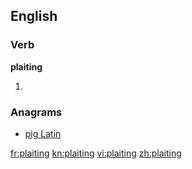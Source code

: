 ==English==

===Verb===
'''plaiting'''

# {{present participle of|[[plait]]}}

===Anagrams===
* [[pig Latin#English|pig Latin]]

[[fr:plaiting]]
[[kn:plaiting]]
[[vi:plaiting]]
[[zh:plaiting]]